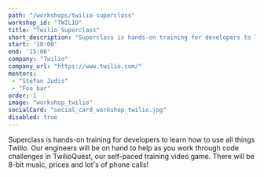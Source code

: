 ```yaml
---
path: "/workshops/twilio-superclass"
workshop_id: "TWILIO"
title: "Twilio Superclass"
short_description: "Superclass is hands-on training for developers to learn how to use all things Twilio. Our engineers will be on hand to help as you work through code challenges in TwilioQuest, our self-paced training video game. There will be 8-bit music, prices and lot's of phone calls!"
start: '10:00'
end: '15:00'
company: "Twilio"
company_url: "https://www.twilio.com/"
mentors:
 - "Stefan Judis"
 - "Foo bar"
order: 1
image: "workshop_twilio"
socialCard: "social_card_workshop_twilio.jpg"
disabled: true
---
```


Superclass is hands-on training for developers to learn how to use all things Twilio. Our engineers will be on hand
to help as you work through code challenges in TwilioQuest, our self-paced training video game. There will be 8-bit music,
prices and lot's of phone calls!